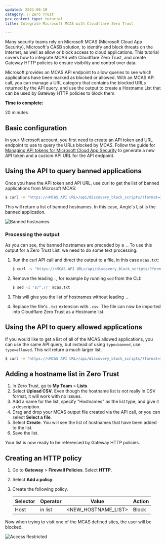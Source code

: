 ```yaml
---
updated: 2021-08-19
category: 🔐 Zero Trust
pcx_content_type: tutorial
title: Integrate Microsoft MCAS with Cloudflare Zero Trust

---
```


Many security teams rely on Microsoft MCAS (Microsoft Cloud App Security), Microsoft's CASB solution, to identify and block threats on the Internet, as well as allow or block access to cloud applications. This tutorial covers how to integrate MCAS with Cloudflare Zero Trust, and create Gateway HTTP policies to ensure visibility and control over data.

Microsoft provides an MCAS API endpoint to allow queries to see which applications have been marked as blocked or allowed. With an MCAS API call, you can manage a URL category that contains the blocked URLs returned by the API query, and use the output to create a Hostname List that can be used by Gateway HTTP policies to block them.

**Time to complete:**

20 minutes

## Basic configuration

In your Microsoft account, you first need to create an API token and URL endpoint to use to query the URLs blocked by MCAS.
Follow the guide for [Managing API tokens for Microsoft Cloud App Security](https://docs.microsoft.com/en-us/cloud-app-security/api-authentication) to generate a new API token and a custom API URL for the API endpoint.

## Using the API to query banned applications

Once you have the API token and API URL, use curl to get the list of banned applications from Microsoft MCAS:

```sh
$ curl -v "https://<MCAS API URL>/api/discovery_block_scripts/?format=120&type=banned" -H "Authorization: Token <API token>"
```

This will return a list of banned hostnames. In this case, Angie's List is the banned application.

![Banned hostnames](~/assets/images/cloudflare-one/microsoft-mcas/mcas-domains.png)

### Processing the output

As you can see, the banned hostnames are preceded by a `.`. To use this output for a Zero Trust List, we need to do some text processing.

1. Run the curl API call and direct the output to a file, in this case `mcas.txt`:

   ```sh
   $ curl -v "https://<MCAS API URL>/api/discovery_block_scripts/?format=120&type=banned" -H "Authorization: Token <API token>" > mcas.txt
   ```

2. Remove the leading `.`, for example by running `sed` from the CLI:

   ```sh
   $ sed -i 's/^.//' mcas.txt
   ```

3. This will give you the list of hostnames without leading `.`.

4. Replace the file's `.txt` extension with `.csv`. The file can now be imported into Cloudflare Zero Trust as a Hostname list.

## Using the API to query allowed applications

If you would like to get a list of all of the MCAS allowed applications, you can use the same API query, but instead of using `type=banned`, use `type=allowed`. This will return a much larger list.

```sh
$ curl -v "https://<MCAS API URL>/api/discovery_block_scripts/?format=120&type=allowed" -H "Authorization: Token <API token>"
```

## Adding a hostname list in Zero Trust

1. In Zero Trust, go to **My Team** > **Lists**
2. Select **Upload CSV**. Even though the hostname list is not really in CSV format, it will work with no issues.
3. Add a name for the list, specify "Hostnames" as the list type, and give it a description.
4. Drag and drop your MCAS output file created via the API call, or you can select **Select a file**.
5. Select **Create**. You will see the list of hostnames that have been added to the list.
6. Save the list.

Your list is now ready to be referenced by Gateway HTTP policies.

## Creating an HTTP policy

1. Go to **Gateway** > **Firewall Policies**. Select **HTTP**.
2. Select **Add a policy**.
3. Create the following policy.

   | Selector | Operator | Value                  | Action |
   | -------- | -------- | ---------------------- | ------ |
   | Host     | in list  | \<NEW\_HOSTNAME\_LIST> | Block  |

Now when trying to visit one of the MCAS defined sites, the user will be blocked.

![Access Restricted](~/assets/images/cloudflare-one/microsoft-mcas/mcas-block-page.png)
